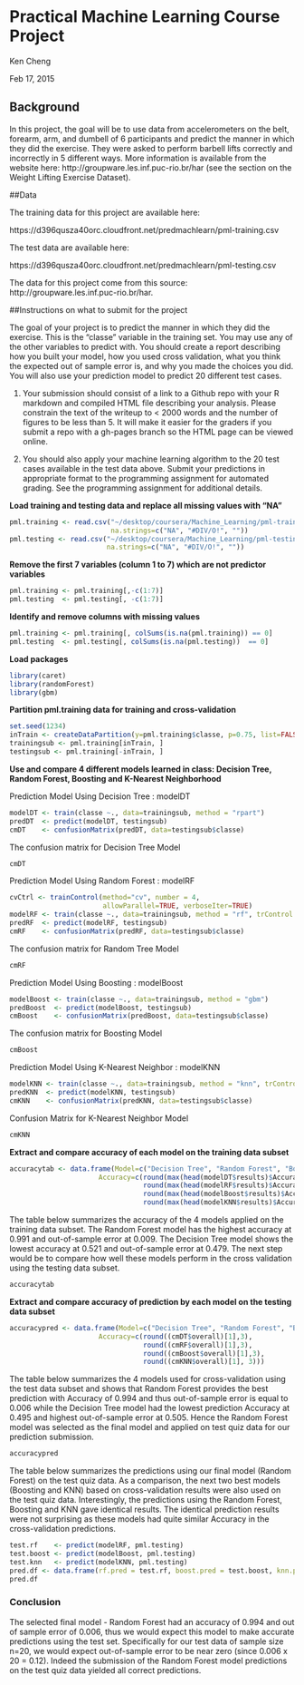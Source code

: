 # Practical Machine Learning Course Project

Ken Cheng

Feb 17, 2015

## Background

In this project, the goal will be to use data from accelerometers on the belt, forearm, arm, and dumbell of 6 participants and predict the manner in which they did the exercise. They were asked to perform barbell lifts correctly and incorrectly in 5 different ways. More information is available from the website here: http://groupware.les.inf.puc-rio.br/har (see the section on the Weight Lifting Exercise Dataset). 

##Data 

The training data for this project are available here: 

https://d396qusza40orc.cloudfront.net/predmachlearn/pml-training.csv

The test data are available here: 

https://d396qusza40orc.cloudfront.net/predmachlearn/pml-testing.csv

The data for this project come from this source: http://groupware.les.inf.puc-rio.br/har.  

##Instructions on what to submit for the project

The goal of your project is to predict the manner in which they did the exercise. This is the "classe" variable in the training set. You may use any of the other variables to predict with. You should create a report describing how you built your model, how you used cross validation, what you think the expected out of sample error is, and why you made the choices you did. You will also use your prediction model to predict 20 different test cases. 

1. Your submission should consist of a link to a Github repo with your R markdown and compiled HTML file describing your analysis. Please constrain the text of the writeup to < 2000 words and the number of figures to be less than 5. It will make it easier for the graders if you submit a repo with a gh-pages branch so the HTML page can be viewed online.

2. You should also apply your machine learning algorithm to the 20 test cases available in the test data above. Submit your predictions in appropriate format to the programming assignment for automated grading. See the programming assignment for additional details. 

**Load training and testing data and replace all missing values with "NA"**
```r
pml.training <- read.csv("~/desktop/coursera/Machine_Learning/pml-training.csv", 
                         na.strings=c("NA", "#DIV/O!", ""))
pml.testing <- read.csv("~/desktop/coursera/Machine_Learning/pml-testing.csv",
                        na.strings=c("NA", "#DIV/O!", ""))
```

**Remove the first 7 variables (column 1 to 7) which are not predictor variables**
```r
pml.training <- pml.training[,-c(1:7)]
pml.testing  <- pml.testing[, -c(1:7)]
```

**Identify and remove columns with missing values**
```r
pml.training <- pml.training[, colSums(is.na(pml.training)) == 0]
pml.testing  <- pml.testing[, colSums(is.na(pml.testing))  == 0]
```
**Load packages**
```r
library(caret)
library(randomForest)
library(gbm)
```
**Partition pml.training data for training and cross-validation**
```r
set.seed(1234)
inTrain <- createDataPartition(y=pml.training$classe, p=0.75, list=FALSE)
trainingsub <- pml.training[inTrain, ]
testingsub <- pml.training[-inTrain, ]
```

**Use and compare 4 different models learned in class: Decision Tree, Random Forest, Boosting and K-Nearest Neighborhood**

Prediction Model Using Decision Tree : modelDT
```r
modelDT <- train(classe ~., data=trainingsub, method = "rpart")
predDT  <- predict(modelDT, testingsub)
cmDT    <- confusionMatrix(predDT, data=testingsub$classe)
```
The confusion matrix for Decision Tree Model
```r
cmDT
```
Prediction Model Using Random Forest : modelRF
```r
cvCtrl <- trainControl(method="cv", number = 4, 
                       allowParallel=TRUE, verboseIter=TRUE)
modelRF <- train(classe ~., data=trainingsub, method = "rf", trControl = cvCtrl)
predRF  <- predict(modelRF, testingsub)
cmRF    <- confusionMatrix(predRF, data=testingsub$classe)
```
The confusion matrix for Random Tree Model
```r
cmRF
```
Prediction Model Using Boosting : modelBoost
```r
modelBoost <- train(classe ~., data=trainingsub, method = "gbm")
predBoost  <- predict(modelBoost, testingsub)
cmBoost    <- confusionMatrix(predBoost, data=testingsub$classe)
```
The confusion matrix for Boosting Model
```r
cmBoost
```
Prediction Model Using K-Nearest Neighbor : modelKNN
```r
modelKNN <- train(classe ~., data=trainingsub, method = "knn", trControl=cvCtrl)
predKNN  <- predict(modelKNN, testingsub)
cmKNN    <- confusionMatrix(predKNN, data=testingsub$classe)
```
Confusion Matrix for K-Nearest Neighbor Model
```r
cmKNN
```
**Extract and compare accuracy of each model on the training data subset**
```r
accuracytab <- data.frame(Model=c("Decision Tree", "Random Forest", "Boosting", "KNN"),
                      Accuracy=c(round(max(head(modelDT$results)$Accuracy),3),
                                 round(max(head(modelRF$results)$Accuracy),3),
                                 round(max(head(modelBoost$results)$Accuracy),3),
                                 round(max(head(modelKNN$results)$Accuracy), 3)))

```
The table below summarizes the accuracy of the 4 models applied on the training data subset. The Random Forest model has the highest accuracy at 0.991 and out-of-sample error at 0.009. The Decision Tree model shows the lowest accuracy at 0.521 and out-of-sample error at 0.479. The next step would be to compare how well these models perform in the cross validation using the testing data subset.
```r
accuracytab 
```
**Extract and compare accuracy of prediction by each model on the testing data subset**
```r
accuracypred <- data.frame(Model=c("Decision Tree", "Random Forest", "Boosting", "KNN"),
                      Accuracy=c(round((cmDT$overall)[1],3),
                                 round((cmRF$overall)[1],3),
                                 round((cmBoost$overall)[1],3),
                                 round((cmKNN$overall)[1], 3)))
```

The table below summarizes the 4 models used for cross-validation using the test data subset and shows that Random Forest provides the best prediction with Accuracy of 0.994 and thus out-of-sample error is equal to 0.006 while the Decision Tree model had the lowest prediction Accuracy at 0.495 and highest out-of-sample error at 0.505. Hence the Random Forest model was selected as the final model and applied on test quiz data for our prediction submission.   
```r
accuracypred
```
The table below summarizes the predictions using our final model (Random Forest) on the test quiz data. As a comparison, the next two best models (Boosting and KNN) based on cross-validation results were also used on the test quiz data. Interestingly, the predictions using the Random Forest, Boosting and KNN gave identical results. The identical prediction results were not surprising as these models had quite similar Accuracy in the cross-validation predictions.  
```r
test.rf    <- predict(modelRF, pml.testing)
test.boost <- predict(modelBoost, pml.testing)
test.knn   <- predict(modelKNN, pml.testing)
pred.df <- data.frame(rf.pred = test.rf, boost.pred = test.boost, knn.pred = test.knn)
pred.df
```

### Conclusion
The selected final model - Random Forest had an accuracy of 0.994 and out of sample error of 0.006, thus we would expect this model to make accurate predictions using the test set. Specifically for our test data of sample size n=20, we would expect out-of-sample error to be near zero (since 0.006 x 20 = 0.12).  Indeed the submission of the Random Forest model predictions on the test quiz data yielded all correct predictions.
